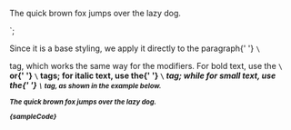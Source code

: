 
<p>The quick brown fox jumps over the lazy dog.</p>
`;

<Section title="Usage" style={{ paddingRight: 0, paddingLeft: 0 }}>
  <p>
    Since it is a base styling, we apply it directly to the paragraph{' '}
    <Code>\<p></Code> tag, which works the same way for the modifiers.
    For bold text, use the <Code>\<strong></Code> or{' '}
    <Code>\<b></Code> tags; for italic text, use the{' '}
    <Code>\<i></Code> tag; while for small text, use the{' '}
    <Code>\<small></Code> tag, as shown in the example below.
  </p>

  <Preview wrapper={true}>
    <p style={{ margin: 0 }}>
      The quick brown fox jumps over the lazy dog.
    </p>
  </Preview>

  <Snippet language="html">
    {sampleCode}
  </Snippet>
</Section>
